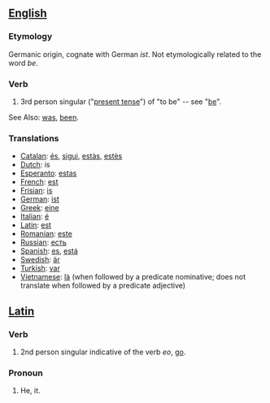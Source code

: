 == [[English]] ==

=== Etymology ===
Germanic origin, cognate with German ''ist''.  Not etymologically related to the word ''be''.

=== Verb ===
#3rd person singular ("[[present tense]]") of "to be" -- see "[[be]]".

See Also: [[was]], [[been]].

===Translations===
*[[Catalan]]: [[és]], [[sigui]], [[estàs]], [[estès]]
*[[Dutch]]: is
*[[Esperanto]]: [[estas]]
*[[French]]: [[est]]
*[[Frisian]]: [[is]]
*[[German]]: [[ist]]
*[[Greek]]: [[eine]]
*[[Italian]]: [[é]]
*[[Latin]]: [[est]]
*[[Romanian]]: [[este]]
*[[Russian]]: [[есть]]
*[[Spanish]]: [[es]], [[está]]
*[[Swedish]]: [[är]]
*[[Turkish]]: [[var]]
*[[Vietnamese]]: [[là#Vietnamese|là]] (when followed by a predicate nominative; does not translate when followed by a predicate adjective)

== [[Latin]] ==

=== Verb ===
#2nd person singular indicative of the verb ''eo'', [[go]].

=== Pronoun ===
#He, it.